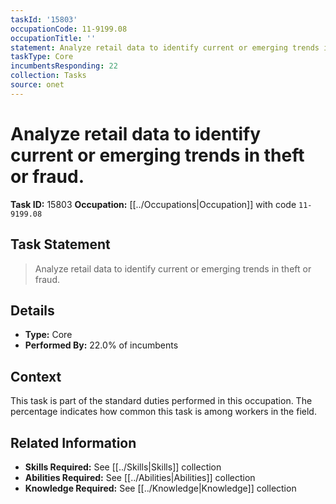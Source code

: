 ```yaml
---
taskId: '15803'
occupationCode: 11-9199.08
occupationTitle: ''
statement: Analyze retail data to identify current or emerging trends in theft or fraud.
taskType: Core
incumbentsResponding: 22
collection: Tasks
source: onet
---
```

# Analyze retail data to identify current or emerging trends in theft or fraud.

**Task ID:** 15803
**Occupation:** [[../Occupations|Occupation]] with code `11-9199.08`

## Task Statement

> Analyze retail data to identify current or emerging trends in theft or fraud.

## Details

- **Type:** Core
- **Performed By:** 22.0% of incumbents

## Context

This task is part of the standard duties performed in this occupation. The percentage indicates how common this task is among workers in the field.

## Related Information

- **Skills Required:** See [[../Skills|Skills]] collection
- **Abilities Required:** See [[../Abilities|Abilities]] collection
- **Knowledge Required:** See [[../Knowledge|Knowledge]] collection
